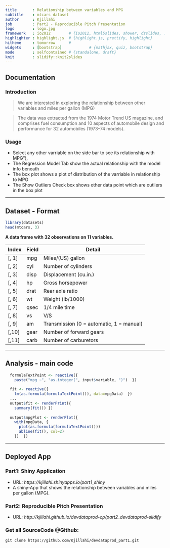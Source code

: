 ---
title       : Relationship between variables and MPG
subtitle    : mtcars dataset
author      : Kjillahi
job         : Part2 - Reproducible Pitch Presentation
logo        : logo.jpg
framework   : io2012        # {io2012, html5slides, shower, dzslides, ...}
highlighter : highlight.js  # {highlight.js, prettify, highlight}
hitheme     : tomorrow      # 
widgets     : [bootstrap]            # {mathjax, quiz, bootstrap}
mode        : selfcontained # {standalone, draft}
knit        : slidify::knit2slides
--- 

## Documentation

### Introduction

> We are interested in exploring the relationship between other variables and miles per gallon (MPG)

> The data was extracted from the 1974 Motor Trend US magazine, and comprises fuel consumption and 10 aspects of automobile design and performance for 32 automobiles (1973–74 models).

### Usage
- Select any other varriable on the side bar to see its relationship with MPG"),
- The Regression Model Tab show the actual relationship with the model info beneath
- The box plot shows a plot of distribution of the varriable in relationship to MPG
- The Show Outliers Check box shows other data point which are outliers in the box plot 


---

## Dataset - Format

```{r}
library(datasets)
head(mtcars, 3)
```

**A data frame with 32 observations on 11 variables.**

| Index | Field | Detail |
------- | ----- | ------ |
| [, 1] | mpg | Miles/(US) gallon |
| [, 2]  | cyl | Number of cylinders |
| [, 3]	| disp | Displacement (cu.in.) |
| [, 4]	| hp | Gross horsepower |
| [, 5]	| drat | Rear axle ratio |
| [, 6]	| wt | Weight (lb/1000) |
| [, 7]	| qsec | 1/4 mile time |
| [, 8]	| vs | V/S |
| [, 9]	| am | Transmission (0 = automatic, 1 = manual) |
| [,10]	| gear | Number of forward gears |
| [,11]	| carb | Number of carburetors |

---

## Analysis - main code

```r
  formulaTextPoint <- reactive({
    paste("mpg ~", "as.integer(", input$variable, ")")  })
  
  fit <- reactive({
    lm(as.formula(formulaTextPoint()), data=mpgData)  })
  ...
  output$fit <- renderPrint({
    summary(fit()) })
  
  output$mpgPlot <- renderPlot({
    with(mpgData, {
      plot(as.formula(formulaTextPoint()))
      abline(fit(), col=2)
    })  })

```

---

## Deployed App

### Part1: Shiny Application  
- URL: *https://kjillahi.shinyapps.io/part1_shiny*
- A shiny-App that shows the relationship between variables and miles per gallon (MPG).

### Part2: Reproducible Pitch Presentation  
- URL: *http://kjillahi.github.io/devdataprod-cp/part2_devdataprod-slidify*

### Get all SourceCode @Github:

```
git clone https://github.com/Kjillahi/devdataprod_part1.git
```

